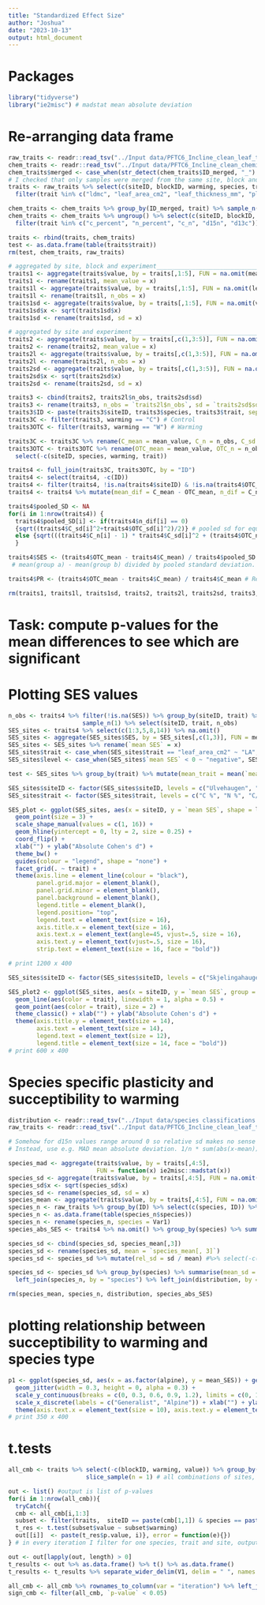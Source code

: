 ```yaml
---
title: "Standardized Effect Size"
author: "Joshua"
date: "2023-10-13"
output: html_document
---
```


# Packages
```r
library("tidyverse")
library("ie2misc") # madstat mean absolute deviation
```

# Re-arranging data frame
```r
raw_traits <- readr::read_tsv("../Input data/PFTC6_Incline_clean_leaf_traits_2022.txt", guess_max = Inf) # updated version of this file has leaf area and SLA of Avenella flexuosa, Festuca vivipara, Nardus stricta, Festuca ovin and Festuca rubra doubled
chem_traits <- readr::read_tsv("../Input data/PFTC6_Incline_clean_chemical_traits_2022.txt", guess_max = Inf)
chem_traits$merged <- case_when(str_detect(chem_traits$ID_merged, "_") == TRUE ~ "merged") # updates 'merged' column to flag all merged samples
# I checked that only samples were merged from the same site, block and treatment
traits <- raw_traits %>% select(c(siteID, blockID, warming, species, trait, value)) %>% na.omit() %>%
  filter(trait %in% c("ldmc", "leaf_area_cm2", "leaf_thickness_mm", "plant_height_cm", "sla_cm2_g")) # one sample removed: DLL3549

chem_traits <- chem_traits %>% group_by(ID_merged, trait) %>% sample_n(1) # removes all duplicated samples
chem_traits <- chem_traits %>% ungroup() %>% select(c(siteID, blockID, warming, species, trait, value)) %>% na.omit() %>%
  filter(trait %in% c("c_percent", "n_percent", "c_n", "d15n", "d13c")) # no sample removed, but trait phosphorus percentage removed because of missing data

traits <- rbind(traits, chem_traits)
test <- as.data.frame(table(traits$trait))
rm(test, chem_traits, raw_traits)

# aggregated by site, block and experiment____________________________________________________________________________
traits1 <- aggregate(traits$value, by = traits[,1:5], FUN = na.omit(mean))
traits1 <- rename(traits1, mean_value = x)
traits1l <- aggregate(traits$value, by = traits[,1:5], FUN = na.omit(length))
traits1l <- rename(traits1l, n_obs = x)
traits1sd <- aggregate(traits$value, by = traits[,1:5], FUN = na.omit(var)) # defaults to sample variance, not population variance
traits1sd$x <- sqrt(traits1sd$x)
traits1sd <- rename(traits1sd, sd = x)

# aggregated by site and experiment__________________________________________________________________________________
traits2 <- aggregate(traits$value, by = traits[,c(1,3:5)], FUN = na.omit(mean))
traits2 <- rename(traits2, mean_value = x)
traits2l <- aggregate(traits$value, by = traits[,c(1,3:5)], FUN = na.omit(length))
traits2l <- rename(traits2l, n_obs = x)
traits2sd <- aggregate(traits$value, by = traits[,c(1,3:5)], FUN = na.omit(var)) # defaults to sample variance, not population variance
traits2sd$x <- sqrt(traits2sd$x)
traits2sd <- rename(traits2sd, sd = x)

traits3 <- cbind(traits2, traits2l$n_obs, traits2sd$sd)
traits3 <- rename(traits3, n_obs = `traits2l$n_obs`, sd = `traits2sd$sd`)
traits3$ID <- paste(traits3$siteID, traits3$species, traits3$trait, sep = "_")
traits3C <- filter(traits3, warming == "C") # Control
traits3OTC <- filter(traits3, warming == "W") # Warming

traits3C <- traits3C %>% rename(C_mean = mean_value, C_n = n_obs, C_sd = sd) %>% select(-c(warming))
traits3OTC <- traits3OTC %>% rename(OTC_mean = mean_value, OTC_n = n_obs, OTC_sd = sd) %>%
  select(-c(siteID, species, warming, trait))

traits4 <- full_join(traits3C, traits3OTC, by = "ID")
traits4 <- select(traits4, -c(ID))
traits4 <- filter(traits4, !is.na(traits4$siteID) & !is.na(traits4$OTC_mean))
traits4 <- traits4 %>% mutate(mean_dif = C_mean - OTC_mean, n_dif = C_n - OTC_n, sd_dif = C_sd - OTC_sd)

traits4$pooled_SD <- NA
for(i in 1:nrow(traits4)) {
  traits4$pooled_SD[i] <- if(traits4$n_dif[i] == 0)
  {sqrt((traits4$C_sd[i]^2+traits4$OTC_sd[i]^2)/2)} # pooled sd for equal group sizes
  else {sqrt(((traits4$C_n[i] - 1) * traits4$C_sd[i]^2 + (traits4$OTC_n[i] - 1) * traits4$OTC_sd[i]^2) / (traits4$C_n[i] + traits4$OTC_n[i] - 2))} # pooled sd for unequal group sizes
  }

traits4$SES <- (traits4$OTC_mean - traits4$C_mean) / traits4$pooled_SD # Cohen's d: number of SDs between the two means:
 # mean(group a) - mean(group b) divided by pooled standard deviation.  https://en.wikiversity.org/wiki/Cohen%27s_d

traits4$PR <- (traits4$OTC_mean - traits4$C_mean) / traits4$C_mean # Relative Distance Plasticity Index: shows the factor by which the trait value in the OTC increased or decreased, in comparison to the control plot

rm(traits1, traits1l, traits1sd, traits2, traits2l, traits2sd, traits3, traits3C, traits3OTC, i)
```

# Task: compute p-values for the mean differences to see which are significant

# Plotting SES values
```r
n_obs <- traits4 %>% filter(!is.na(SES)) %>% group_by(siteID, trait) %>% mutate(n_obs = n()) %>%
                     sample_n(1) %>% select(siteID, trait, n_obs)
SES_sites <- traits4 %>% select(c(1:3,5,8,14)) %>% na.omit()
SES_sites <- aggregate(SES_sites$SES, by = SES_sites[,c(1,3)], FUN = mean)
SES_sites <- SES_sites %>% rename(`mean SES` = x)
SES_sites$trait <- case_when(SES_sites$trait == "leaf_area_cm2" ~ "LA", SES_sites$trait == "leaf_thickness_mm" ~ "LTH", SES_sites$trait == "sla_cm2_g" ~ "SLA", SES_sites$trait == "plant_height_cm" ~ "H", SES_sites$trait == "ldmc" ~ "LDMC", SES_sites$trait == "c_n" ~ "C/N", SES_sites$trait == "c_percent" ~ "C %", SES_sites$trait == "d13c" ~ "D13C", SES_sites$trait == "d15n" ~ "D15N", SES_sites$trait == "n_percent" ~ "N %")
SES_sites$level <- case_when(SES_sites$`mean SES` < 0 ~ "negative", SES_sites$`mean SES` > 0 ~ "positive")

test <- SES_sites %>% group_by(trait) %>% mutate(mean_trait = mean(`mean SES`)) %>% sample_n(1) %>% select(c(trait, mean_trait))

SES_sites$siteID <- factor(SES_sites$siteID, levels = c("Ulvehaugen", "Gudmedalen", "Skjelingahaugen"))
SES_sites$trait <- factor(SES_sites$trait, levels = c("C %", "N %", "C/N", "D13C", "D15N", "H", "LA", "LDMC", "LTH", "SLA"))

SES_plot <- ggplot(SES_sites, aes(x = siteID, y = `mean SES`, shape = level)) +  
  geom_point(size = 3) +
  scale_shape_manual(values = c(1, 16)) +
  geom_hline(yintercept = 0, lty = 2, size = 0.25) +
  coord_flip() +
  xlab("") + ylab("Absolute Cohen's d") +
  theme_bw() +
  guides(colour = "legend", shape = "none") +
  facet_grid(. ~ trait) +
  theme(axis.line = element_line(colour = "black"),
        panel.grid.major = element_blank(),
        panel.grid.minor = element_blank(),
        panel.background = element_blank(),
        legend.title = element_blank(),
        legend.position= "top",
        legend.text = element_text(size = 16),
        axis.title.x = element_text(size = 16),
        axis.text.x = element_text(angle=45, vjust=.5, size = 16),
        axis.text.y = element_text(vjust=.5, size = 16),
        strip.text = element_text(size = 16, face = "bold"))

# print 1200 x 400

SES_sites$siteID <- factor(SES_sites$siteID, levels = c("Skjelingahaugen", "Gudmedalen", "Ulvehaugen"))

SES_plot2 <- ggplot(SES_sites, aes(x = siteID, y = `mean SES`, group = trait)) +
  geom_line(aes(color = trait), linewidth = 1, alpha = 0.5) +
  geom_point(aes(color = trait), size = 2) +
  theme_classic() + xlab("") + ylab("Absolute Cohen's d") +
  theme(axis.title.y = element_text(size = 14),
        axis.text = element_text(size = 14),
        legend.text = element_text(size = 12),
        legend.title = element_text(size = 14, face = "bold"))
# print 600 x 400
```

# Species specific plasticity and succeptibility to warming
```r
distribution <- readr::read_tsv("../Input data/species classifications.txt", guess_max = Inf)
raw_traits <- readr::read_tsv("../Input data/PFTC6_Incline_clean_leaf_traits_2022.txt", guess_max = Inf)

# Somehow for d15n values range around 0 so relative sd makes no sense as mean = 0 and sd = 1 ..
# Instead, use e.g. MAD mean absolute deviation. 1/n * sum(abs(x-mean))

species_mad <- aggregate(traits$value, by = traits[,4:5],
                         FUN = function(x) ie2misc::madstat(x))
species_sd <- aggregate(traits$value, by = traits[,4:5], FUN = na.omit(var))
species_sd$x <- sqrt(species_sd$x)
species_sd <- rename(species_sd, sd = x)
species_mean <- aggregate(traits$value, by = traits[,4:5], FUN = na.omit(mean))
species_n <- raw_traits %>% group_by(ID) %>% select(c(species, ID)) %>% slice_sample(n = 1)
species_n <- as.data.frame(table(species_n$species))
species_n <- rename(species_n, species = Var1)
species_abs_SES <- traits4 %>% na.omit() %>% group_by(species) %>% summarise(mean_SES = mean(abs(SES)))

species_sd <- cbind(species_sd, species_mean[,3])
species_sd <- rename(species_sd, mean = `species_mean[, 3]`)
species_sd <- species_sd %>% mutate(rel_sd = sd / mean) #%>% select(-c(sd, mean))

species_sd <- species_sd %>% group_by(species) %>% summarise(mean_sd = mean(rel_sd, na.rm = T)) %>%
  left_join(species_n, by = "species") %>% left_join(distribution, by = "species") %>% left_join(species_abs_SES, by = "species")

rm(species_mean, species_n, distribution, species_abs_SES)
```

# plotting relationship between succeptibility to warming and species type
```r
p1 <- ggplot(species_sd, aes(x = as.factor(alpine), y = mean_SES)) + geom_boxplot(outlier.alpha = 0) + theme_classic() +
  geom_jitter(width = 0.3, height = 0, alpha = 0.3) +
  scale_y_continuous(breaks = c(0, 0.3, 0.6, 0.9, 1.2), limits = c(0, 1.2)) +
  scale_x_discrete(labels = c("Generalist", "Alpine")) + xlab("") + ylab("Mean SES per species") +
  theme(axis.text.x = element_text(size = 10), axis.text.y = element_text(size = 10))
# print 350 x 400

```

# t.tests
```r
all_cmb <- traits %>% select(-c(blockID, warming, value)) %>% group_by(siteID, species, trait) %>%
                      slice_sample(n = 1) # all combinations of sites, species and traits

out <- list() #output is list of p-values
for(i in 1:nrow(all_cmb)){ 
  tryCatch({
  cmb <- all_cmb[i,1:3]
  subset <- filter(traits,  siteID == paste(cmb[1,1]) & species == paste(cmb[1,2]) & trait == paste(cmb[1,3]))
  t_res <- t.test(subset$value ~ subset$warming)
  out[[i]]  <- paste(t_res$p.value, i)}, error = function(e){})
} # in every iteration I filter for one species, trait and site, output is list of p-values

out <- out[lapply(out, length) > 0]
t_results <- out %>% as.data.frame() %>% t() %>% as.data.frame()
t_results <- t_results %>% separate_wider_delim(V1, delim = " ", names = c("p-value", "iteration"))

all_cmb <- all_cmb %>% rownames_to_column(var = "iteration") %>% left_join(t_results, by = "iteration")
sign_cmb <- filter(all_cmb, `p-value` < 0.05)
```